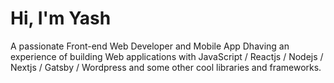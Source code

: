 # Hi, I'm Yash

A passionate Front-end Web Developer and Mobile App Dhaving an experience of building Web applications with JavaScript / Reactjs / Nodejs / Nextjs / Gatsby / Wordpress and some other cool libraries and frameworks.

